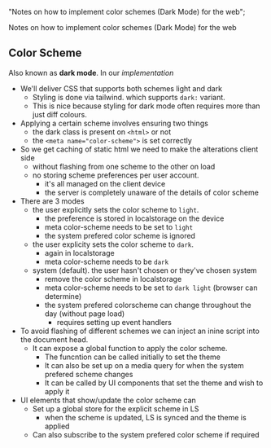   "Notes on how to implement color schemes (Dark Mode) for the web";

Notes on how to implement color schemes (Dark Mode) for the web

## Color Scheme

Also known as **dark mode**. In our _implementation_

- We'll deliver CSS that supports both schemes light and dark
  - Styling is done via tailwind. which supports `dark:` variant.
  - This is nice because styling for dark mode often requires more than just diff colours.
- Applying a certain scheme involves ensuring two things
  - the dark class is present on `<html>` or not
  - the `<meta name="color-scheme">` is set correctly
- So we get caching of static html we need to make the alterations client side
  - without flashing from one scheme to the other on load
  - no storing scheme preferences per user account.
    - it's all managed on the client device
    - the server is completely unaware of the details of color scheme
- There are 3 modes
  - the user explicitly sets the color scheme to `light`.
    - the preference is stored in localstorage on the device
    - meta color-scheme needs to be set to `light`
    - the system prefered color scheme is ignored
  - the user explicity sets the color scheme to `dark`.
    - again in localstorage
    - meta color-scheme needs to be `dark`
  - system (default). the user hasn't chosen or they've chosen system
    - remove the color scheme in localstorage
    - meta color-scheme needs to be set to `dark light` (browser can determine)
    - the system prefered colorscheme can change throughout the day (without page load)
      - requires setting up event handlers
- To avoid flashing of different schemes we can inject an inine script into the document head.
  - It can expose a global function to apply the color scheme.
    - The funcntion can be called initially to set the theme
    - It can also be set up on a media query for when the system prefered scheme changes
    - It can be called by UI components that set the theme and wish to apply it
- UI elements that show/update the color scheme can
  - Set up a global store for the explicit scheme in LS
    - when the scheme is updated, LS is synced and the theme is applied
  - Can also subscribe to the system prefered color scheme if required
